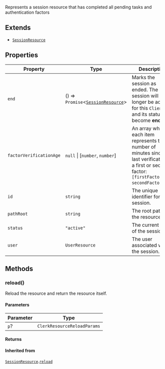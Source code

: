 Represents a session resource that has completed all pending tasks
and authentication factors

## Extends

- [`SessionResource`](session-resource.mdx)

## Properties

| Property                                                   | Type                                                         | Description                                                                                                                                             | Overrides                                                                        | Inherited from                                                                                                 |
| ---------------------------------------------------------- | ------------------------------------------------------------ | ------------------------------------------------------------------------------------------------------------------------------------------------------- | -------------------------------------------------------------------------------- | -------------------------------------------------------------------------------------------------------------- |
| <a id="end"></a> `end`                                     | () => `Promise`\<[`SessionResource`](session-resource.mdx)\> | Marks the session as ended. The session will no longer be active for this `Client` and its status will become **ended**.                                | -                                                                                | [`SessionResource`](session-resource.mdx).[`end`](SessionResource.mdx#end)                                     |
| <a id="factorverificationage"></a> `factorVerificationAge` | `null` \| \[`number`, `number`\]                             | An array where each item represents the number of minutes since the last verification of a first or second factor: `[firstFactorAge, secondFactorAge]`. | -                                                                                | [`SessionResource`](session-resource.mdx).[`factorVerificationAge`](SessionResource.mdx#factorverificationage) |
| <a id="id"></a> `id`                                       | `string`                                                     | The unique identifier for the session.                                                                                                                  | -                                                                                | [`SessionResource`](session-resource.mdx).[`id`](SessionResource.mdx#id)                                       |
| <a id="pathroot"></a> `pathRoot`                           | `string`                                                     | The root path of the resource.                                                                                                                          | -                                                                                | [`SessionResource`](session-resource.mdx).[`pathRoot`](SessionResource.mdx#pathroot)                           |
| <a id="status"></a> `status`                               | `"active"`                                                   | The current state of the session.                                                                                                                       | [`SessionResource`](session-resource.mdx).[`status`](SessionResource.mdx#status) | -                                                                                                              |
| <a id="user"></a> `user`                                   | `UserResource`                                               | The user associated with the session.                                                                                                                   | [`SessionResource`](session-resource.mdx).[`user`](SessionResource.mdx#user)     | -                                                                                                              |

## Methods

### reload()

Reload the resource and return the resource itself.

#### Parameters

| Parameter | Type                        |
| --------- | --------------------------- |
| `p`?      | `ClerkResourceReloadParams` |

#### Returns

#### Inherited from

[`SessionResource`](session-resource.mdx).[`reload`](SessionResource.mdx#reload)
